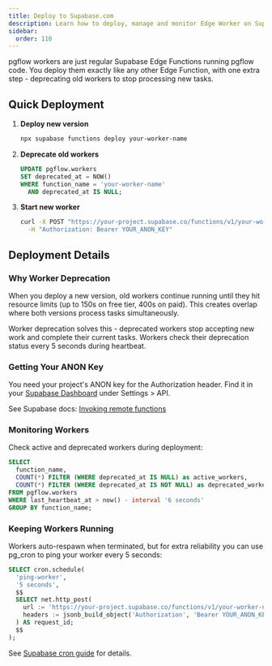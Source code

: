 ```yaml
---
title: Deploy to Supabase.com
description: Learn how to deploy, manage and monitor Edge Worker on Supabase Background Tasks. Step-by-step guide for deployment, starting, and maintaining workers.
sidebar:
  order: 110
---
```



pgflow workers are just regular Supabase Edge Functions running pgflow code. You deploy them exactly like any other Edge Function, with one extra step - deprecating old workers to stop processing new tasks.

<NotProductionReady />

## Quick Deployment

<Steps>

1. **Deploy new version**
   ```bash frame="none"
   npx supabase functions deploy your-worker-name
   ```

2. **Deprecate old workers**
   ```sql
   UPDATE pgflow.workers
   SET deprecated_at = NOW()
   WHERE function_name = 'your-worker-name'
     AND deprecated_at IS NULL;
   ```

3. **Start new worker**
   ```bash frame="none"
   curl -X POST "https://your-project.supabase.co/functions/v1/your-worker-name" \
     -H "Authorization: Bearer YOUR_ANON_KEY"
   ```

</Steps>

## Deployment Details

### Why Worker Deprecation

When you deploy a new version, old workers continue running until they hit resource limits (up to 150s on free tier, 400s on paid). This creates overlap where both versions process tasks simultaneously.

Worker deprecation solves this - deprecated workers stop accepting new work and complete their current tasks. Workers check their deprecation status every 5 seconds during heartbeat.

### Getting Your ANON Key

You need your project's ANON key for the Authorization header. Find it in your [Supabase Dashboard](https://supabase.com/dashboard) under Settings > API.

See Supabase docs: [Invoking remote functions](https://supabase.com/docs/guides/functions/deploy#invoking-remote-functions)

### Monitoring Workers

Check active and deprecated workers during deployment:

```sql
SELECT
  function_name,
  COUNT(*) FILTER (WHERE deprecated_at IS NULL) as active_workers,
  COUNT(*) FILTER (WHERE deprecated_at IS NOT NULL) as deprecated_workers
FROM pgflow.workers
WHERE last_heartbeat_at > now() - interval '6 seconds'
GROUP BY function_name;
```

### Keeping Workers Running

Workers auto-respawn when terminated, but for extra reliability you can use pg_cron to ping your worker every 5 seconds:

```sql
SELECT cron.schedule(
  'ping-worker',
  '5 seconds',
  $$
  SELECT net.http_post(
    url := 'https://your-project.supabase.co/functions/v1/your-worker-name',
    headers := jsonb_build_object('Authorization', 'Bearer YOUR_ANON_KEY')
  ) AS request_id;
  $$
);
```

See [Supabase cron guide](https://supabase.com/docs/guides/cron/quickstart#invoke-supabase-edge-function-every-30-seconds) for details.
